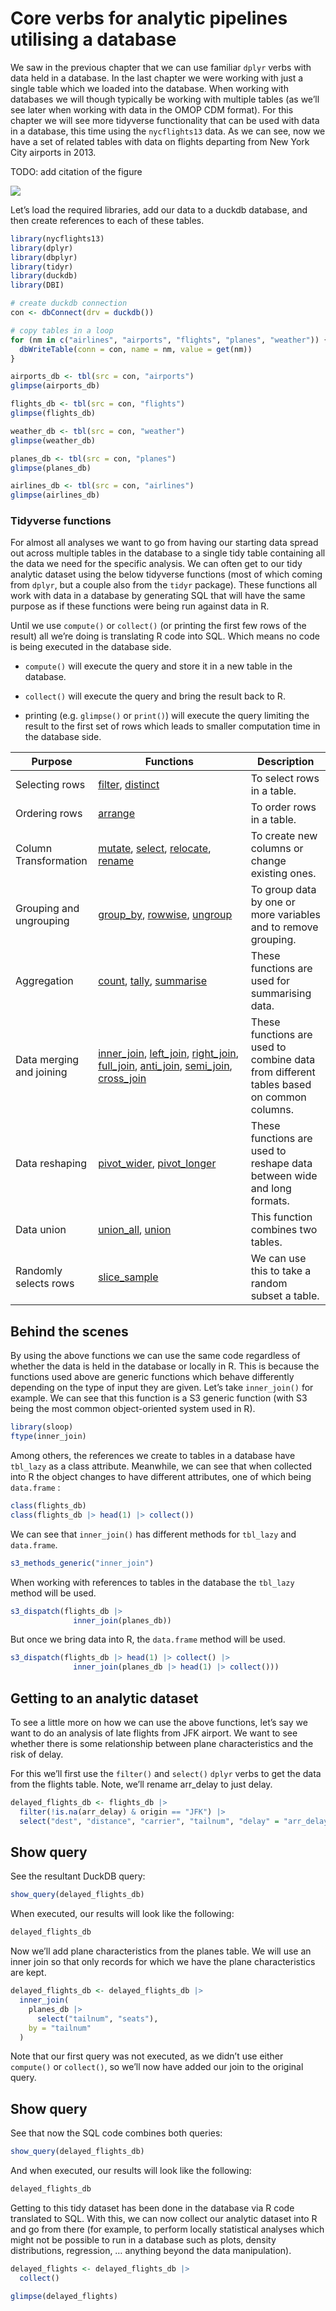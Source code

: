 # Core verbs for analytic pipelines utilising a database {#sec-dbplyr_verbs}

We saw in the previous chapter that we can use familiar `dplyr` verbs with data held in a database. In the last chapter we were working with just a single table which we loaded into the database. When working with databases we will though typically be working with multiple tables (as we'll see later when working with data in the OMOP CDM format). For this chapter we will see more tidyverse functionality that can be used with data in a database, this time using the `nycflights13` data. As we can see, now we have a set of related tables with data on flights departing from New York City airports in 2013.

TODO: add citation of the figure

![](images/relational-01.png)

Let's load the required libraries, add our data to a duckdb database, and then create references to each of these tables.

```r
library(nycflights13)
library(dplyr)
library(dbplyr)
library(tidyr)
library(duckdb)
library(DBI)

# create duckdb connection
con <- dbConnect(drv = duckdb())

# copy tables in a loop
for (nm in c("airlines", "airports", "flights", "planes", "weather")) {
  dbWriteTable(conn = con, name = nm, value = get(nm))
}

airports_db <- tbl(src = con, "airports")
glimpse(airports_db)

flights_db <- tbl(src = con, "flights")
glimpse(flights_db)

weather_db <- tbl(src = con, "weather")
glimpse(weather_db)

planes_db <- tbl(src = con, "planes")
glimpse(planes_db)

airlines_db <- tbl(src = con, "airlines")
glimpse(airlines_db)
```

### Tidyverse functions

For almost all analyses we want to go from having our starting data spread out across multiple tables in the database to a single tidy table containing all the data we need for the specific analysis. We can often get to our tidy analytic dataset using the below tidyverse functions (most of which coming from `dplyr`, but a couple also from the `tidyr` package). These functions all work with data in a database by generating SQL that will have the same purpose as if these functions were being run against data in R.

::: callout-important
Until we use `compute()` or `collect()` (or printing the first few rows of the result) all we're doing is translating R code into SQL. Which means no code is being executed in the database side.

-   `compute()` will execute the query and store it in a new table in the database.

-   `collect()` will execute the query and bring the result back to R.

-   printing (e.g. `glimpse()` or `print()`) will execute the query limiting the result to the first set of rows which leads to smaller computation time in the database side.
:::

| Purpose                  | Functions                                                                                                                                                                                                                                                                                                                                                                                                                                                                                                 | Description                                                                             |
|-------------------|------------------------------------|-------------------|
| Selecting rows           | [filter](https://dplyr.tidyverse.org/reference/filter.html), [distinct](https://dplyr.tidyverse.org/reference/distinct.html)                                                                                                                                                                                                                                                                                                                                                                              | To select rows in a table.                                                              |
| Ordering rows            | [arrange](https://dplyr.tidyverse.org/reference/arrange.html)                                                                                                                                                                                                                                                                                                                                                                                                                                             | To order rows in a table.                                                               |
| Column Transformation    | [mutate](https://dplyr.tidyverse.org/reference/mutate.html), [select](https://dplyr.tidyverse.org/reference/select.html), [relocate](https://dplyr.tidyverse.org/reference/relocate.html), [rename](https://dplyr.tidyverse.org/reference/rename.html)                                                                                                                                                                                                                                                    | To create new columns or change existing ones.                                          |
| Grouping and ungrouping  | [group_by](https://dplyr.tidyverse.org/reference/group_by.html), [rowwise](https://dplyr.tidyverse.org/reference/rowwise.html), [ungroup](https://dplyr.tidyverse.org/reference/ungroup.html)                                                                                                                                                                                                                                                                                                             | To group data by one or more variables and to remove grouping.                          |
| Aggregation              | [count](https://dplyr.tidyverse.org/reference/count.html), [tally](https://dplyr.tidyverse.org/reference/tally.html), [summarise](https://dplyr.tidyverse.org/reference/summarise.html)                                                                                                                                                                                                                                                                                                                   | These functions are used for summarising data.                                          |
| Data merging and joining | [inner_join](https://dplyr.tidyverse.org/reference/mutate-joins.html), [left_join](https://dplyr.tidyverse.org/reference/mutate-joins.html), [right_join](https://dplyr.tidyverse.org/reference/mutate-joins.html), [full_join](https://dplyr.tidyverse.org/reference/mutate-joins.html), [anti_join](https://dplyr.tidyverse.org/reference/filter-joins.html), [semi_join](https://dplyr.tidyverse.org/reference/filter-joins.html), [cross_join](https://dplyr.tidyverse.org/reference/cross_join.html) | These functions are used to combine data from different tables based on common columns. |
| Data reshaping           | [pivot_wider](https://tidyr.tidyverse.org/reference/pivot_wider.html), [pivot_longer](https://tidyr.tidyverse.org/reference/pivot_longer.html)                                                                                                                                                                                                                                                                                                                                                            | These functions are used to reshape data between wide and long formats.                 |
| Data union               | [union_all](https://dplyr.tidyverse.org/reference/setops.html), [union](https://dplyr.tidyverse.org/reference/setops.html)                                                                                                                                                                                                                                                                                                                                                                                | This function combines two tables.                                                      |
| Randomly selects rows    | [slice_sample](https://dplyr.tidyverse.org/reference/slice.html)                                                                                                                                                                                                                                                                                                                                                                                                                                          | We can use this to take a random subset a table.                                        |

::: {.callout-tip collapse="true"}
## Behind the scenes

By using the above functions we can use the same code regardless of whether the data is held in the database or locally in R. This is because the functions used above are generic functions which behave differently depending on the type of input they are given. Let's take `inner_join()` for example. We can see that this function is a S3 generic function (with S3 being the most common object-oriented system used in R).

```r
library(sloop)
ftype(inner_join)
```

Among others, the references we create to tables in a database have `tbl_lazy` as a class attribute. Meanwhile, we can see that when collected into R the object changes to have different attributes, one of which being `data.frame` :

```r
class(flights_db)
class(flights_db |> head(1) |> collect())
```

We can see that `inner_join()` has different methods for `tbl_lazy` and `data.frame`.

```r
s3_methods_generic("inner_join")
```

When working with references to tables in the database the `tbl_lazy` method will be used.

```r
s3_dispatch(flights_db |> 
              inner_join(planes_db))
```

But once we bring data into R, the `data.frame` method will be used.

```r
s3_dispatch(flights_db |> head(1) |> collect() |> 
              inner_join(planes_db |> head(1) |> collect()))
```
:::

## Getting to an analytic dataset

To see a little more on how we can use the above functions, let's say we want to do an analysis of late flights from JFK airport. We want to see whether there is some relationship between plane characteristics and the risk of delay.

For this we'll first use the `filter()` and `select()` `dplyr` verbs to get the data from the flights table. Note, we'll rename arr_delay to just delay.

```r
delayed_flights_db <- flights_db |> 
  filter(!is.na(arr_delay) & origin == "JFK") |> 
  select("dest", "distance", "carrier", "tailnum", "delay" = "arr_delay")
```

::: {.callout-note collapse="true"}
## Show query

See the resultant DuckDB query:

```r
show_query(delayed_flights_db)
```
:::

When executed, our results will look like the following:

```r
delayed_flights_db
```

Now we'll add plane characteristics from the planes table. We will use an inner join so that only records for which we have the plane characteristics are kept.

```r
delayed_flights_db <- delayed_flights_db |> 
  inner_join(
    planes_db |> 
      select("tailnum", "seats"),
    by = "tailnum"
  )
```

Note that our first query was not executed, as we didn't use either `compute()` or `collect()`, so we'll now have added our join to the original query.

::: {.callout-note collapse="true"}
## Show query

See that now the SQL code combines both queries:

```r
show_query(delayed_flights_db)
```
:::

And when executed, our results will look like the following:

```r
delayed_flights_db
```

Getting to this tidy dataset has been done in the database via R code translated to SQL. With this, we can now collect our analytic dataset into R and go from there (for example, to perform locally statistical analyses which might not be possible to run in a database such as plots, density distributions, regression, ... anything beyond the data manipulation).

```r
delayed_flights <- delayed_flights_db |> 
  collect() 

glimpse(delayed_flights)
```
